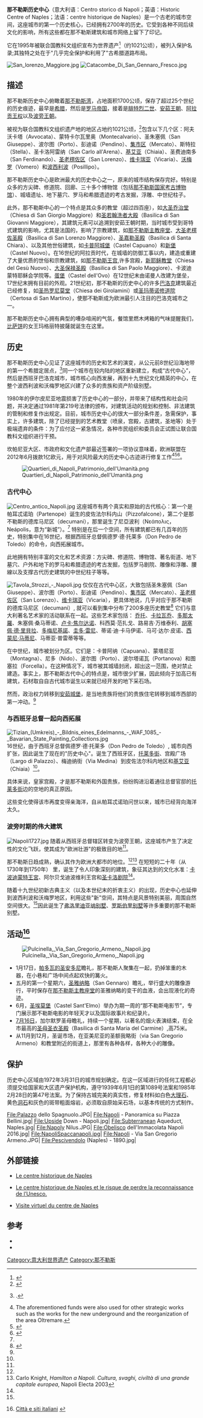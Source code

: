 
{{Infobox UNESCO World Heritage Site
| WHS         = 
| Official_name = 那不勒斯历史中心
| image       = Carthusian_monastery_and_museum_of_San_Martino_in_Naples_(38914057990).jpg
| image_size  = 350px
| location      = [[意大利|意大利]][[坎帕尼亚大区|坎帕尼亚大区]][[那不勒斯|那不勒斯]]
| Criteria    = 文化
| ID          = 726 (ii) (iv)
| Year        = 1995
| locmapin      = Italy Campania#Italy
| Danger      = 否
}}
'''那不勒斯历史中心'''（意大利语：Centro storico di Napoli；英语：Historic Centre of Naples；法语：centre historique de Naples）是一个古老的城市空间，这座城市的第一个历史核心，已经拥有2700年的历史。它受到各种不同后续文化的影响，所有这些都在那不勒斯建筑和城市网络上留下了印记。 

它在1995年被联合国教科文组织宣布为世界遗产<ref>{{cite web|url=https://whc.unesco.org/en/list/726|title=Historic Centre of Naples|publisher=UNESCO|accessdate=2018-09-05|archive-date=2021-12-03|archive-url=https://web.archive.org/web/20211203140210/https://whc.unesco.org/en/list/726/|dead-url=no}}</ref>（约1021公顷），被列入保护名录;其独特之处在于"几乎完全保护和利用了"古希腊道路布局。

{{quote|考虑到该地点具有特殊价值。它是欧洲最古老的城市之一，其当代城市结构保留了其悠久多事的历史元素。它在那不勒斯湾的布局，赋予它杰出的价值，在欧洲许多地区和其他地方产生了深远的影响。 — [[联合国教科文组织|联合国教科文组织]]的动机}}
[[File:San_lorenzo_Maggiore.jpg|thumb]]
[[File:Catacombe_Di_San_Gennaro_Fresco.jpg|thumb]]

== 描述 ==
那不勒斯历史中心俯瞰着[[那不勒斯湾|那不勒斯湾]]，占地面积1700公顷，保存了超过25个世纪的历史痕迹，最早是[[希腊|希腊]]，然后是[[罗马帝国|罗马帝国]]，接着是[[腓特烈二世_(神圣罗马帝国)|腓特烈二世]]、[[安茹王朝|安茹王朝]]、[[阿拉贡王权|阿拉贡王权]]以及[[波旁王朝|波旁王朝]]。

被视为联合国教科文组织遗产地的地区占地约1021公顷，<ref>{{Cite web |url=https://www.patrimonionellascuola.it/wp-content/uploads/2016/06/NAPOLI-MAPPA.jpg |title=Patrimonionellascuola.it |access-date=2020-09-20 |archive-date=2021-11-13 |archive-url=https://web.archive.org/web/20211113154726/https://www.patrimonionellascuola.it/wp-content/uploads/2016/06/NAPOLI-MAPPA.jpg |dead-url=no }}</ref>包含以下几个区：阿夫沃卡塔（Avvocata）、蒙特卡尔瓦里奥（Montecalvario）、圣朱塞佩（San Giuseppe）、波尔图（Porto）、彭迪诺（Pendino）、[[集市区_(那不勒斯)|集市区]]（Mercato）、斯特拉（Stella）、圣卡洛阿雷纳（San Carlo all'Arena）、[[基艾亚|基艾亚]]（Chiaia）、圣费迪南多（San Ferdinando）、[[圣老楞佐区|圣老楞佐区]]（San Lorenzo）、[[维卡瑞亚|维卡瑞亚]]（Vicaria）、[[沃梅罗|沃梅罗]]（Vomero）和[[波西利波|波西利波]]（Posillipo）。

那不勒斯历史中心是欧洲最大的历史中心之一，原来的城市结构保存完好。特别是众多的方尖碑、修道院、回廊、三十多个博物馆（包括[[那不勒斯国家考古博物馆|那不勒斯国家考古博物馆]]）、城墙遗址、地下墓穴、罗马和希腊遗迹的考古发掘，浮雕、中世纪柱子。

此外，那不勒斯中心的一个特点是其众多的教堂（超过四百座），如[[大圣乔治堂|大圣乔治堂]]（Chiesa di San Giorgio Maggiore）和[[圣若翰洗者大殿|圣若翰洗者大殿]]（Basilica di San Giovanni Maggiore），其建筑元素可以追溯到安茹王朝时期，当时城市受到哥特式建筑的影响，尤其是法国的，影响了宗教建筑，如[[那不勒斯主教座堂|那不勒斯主教座堂]]、[[大圣老楞佐圣殿_(那不勒斯)|大圣老楞佐圣殿]]（Basilica di San Lorenzo Maggiore）、[[圣嘉勒圣殿_(那不勒斯)|圣嘉勒圣殿]]（Basilica di Santa Chiara）、以及其他世俗建筑，如[[卡普阿城堡|卡普阿城堡]]（Castel Capuano）和[[新堡_(那不勒斯)|新堡]]（Castel Nuovo）。在16世纪的阿拉贡时代，在城墙的防御工事以内，建造或重建了大量优质的世俗和宗教建筑，如[[那不勒斯王宫|那不勒斯王宫]],许多宫殿，[[新耶稣教堂|新耶稣教堂]]（Chiesa del Gesù Nuovo）、[[大圣保禄圣殿_(那不勒斯)|大圣保禄圣殿]]（Basilica di San Paolo Maggiore）、卡波迪蒙特耶稣会学院等。[[蛋堡|蛋堡]]（Castel dell'Ovo）在12世纪末由诺曼人改建为堡垒，17世纪末拥有目前的外观。21世纪初，那不勒斯的历史中心的许多[[巴洛克|巴洛克]]建筑最近已经修复，如[[圣热罗尼莫堂_(那不勒斯)|圣热罗尼莫堂]]（Chiesa dei Girolamini）或[[圣玛蒂诺修道院|圣玛蒂诺修道院]]（Certosa di San Martino），使那不勒斯成为欧洲最引人注目的巴洛克城市之一。

那不勒斯历史中心拥有典型的嘈杂喧闹的气氛，餐馆里燃木烤箱的气味提醒我们，[[比萨饼|比萨饼]]的女王玛格丽特披薩就诞生在这里。

== 历史 ==
那不勒斯历史中心见证了这座城市的历史和艺术的演变，从公元前8世纪沿海地带的第一个希腊定居点，<ref name=Mazzoleni>{{Harvard citation no brackets|Mazzoleni}}.</ref>同一个城市在较内陆的地区重新建立，构成“古代中心”，然后是西班牙巴洛克城市，城市核心向西发展，再到十九世纪文化精英的中心，在整个波西利波和沃梅罗地区兴建了众多的贵族和资产阶级别墅。

1980年的伊尔皮尼亚地震损害了历史中心的一部分，并带来了结构性和社会问题，并决定通过1981年第219号法律的颁布，对建筑活动的规划和控制、非法建筑的管制和修复作出规定。目前，城市历史中心的很大一部分条件差，急需保护，事实上，许多建筑，除了已经提到的艺术教堂（喷泉，宫殿，古建筑，圣地等）处于极端遗弃的条件：为了应付这一紧急情况，各种市民组织和委员会正试图让联合国教科文组织进行干预。

坎帕尼亚大区、市政府和文化遗产部最近签署的一项协议意味着，欧洲联盟在2012年6月拨款1亿欧元，用于对风险最大的历史中心古迹进行修复工作<ref>The aforementioned funds were also used for other strategic works such as the works for the new underground and the reorganization of the area Oltremare.</ref><ref>{{cite web|url=http://www.beniculturali.it/mibac/export/MiBAC/sito-MiBAC/Contenuti/MibacUnif/Comunicati/visualizza_asset.html_1480489680.html|title=Al via riqualificazione centro storico di Napoli|accessdate=August 29, 2012|archive-date=2017-09-14|archive-url=https://web.archive.org/web/20170914164443/http://www.beniculturali.it/mibac/export/MiBAC/sito-MiBAC/Contenuti/MibacUnif/Comunicati/visualizza_asset.html_1480489680.html|dead-url=yes}}</ref><ref>{{cite web|url=http://napoli.repubblica.it/dettaglio-news/16:48/4175663|title=Napoli: Centro storico, 100 mln fondi Ue per grande museo all'aperto|accessdate=August 29, 2012|archive-date=2019-07-04|archive-url=https://web.archive.org/web/20190704015602/https://napoli.repubblica.it/dettaglio-news/16:48/4175663|dead-url=yes}}</ref>。

[[File:Quartieri_di_Napoli_Patrimonio_dell'Umanità.png|thumb]]
=== 古代中心 ===
[[File:Centro_antico_Napoli.jpg|thumb]]
这座城市有两个真实和原始的古代核心：第一个是帕耳忒诺珀（Partenope）诞生的皮佐法尔科内山（Pizzofalcone），第二个是那不勒斯的德库马尼区（decumani），那里诞生了尼亞波利（Νεάπολις，Neápolis，意为“新城”）。<ref name=Mazzoleni /> 特别是在后一个空间，所有建筑都已有几百年的历史，特别集中在16世纪，根据西班牙总督佩德罗·德·托莱多（Don Pedro de Toledo）的命令，向西拓展城市。

此地拥有特别丰富的文化和艺术资源：方尖碑、修道院、博物馆、著名街道、地下墓穴、户外和地下的罗马和希腊遗迹的考古发掘，包括罗马剧院、雕像和浮雕、腰線以及支撑古代历史建筑的中世纪柱子等等。

[[File:Tavola_Strozzi_-_Napoli.jpg|thumb]]
仅仅在古代中心区，大致包括圣朱塞佩（San Giuseppe）、波尔图（Porto）、彭迪诺（Pendino）、[[集市区_(那不勒斯)|集市区]]（Mercato）、[[圣老楞佐区|圣老楞佐区]]（San Lorenzo）、[[维卡瑞亚|维卡瑞亚]]（Vicaria），更具体地说，几乎对应于那不勒斯的德库马尼区（decumani）, 就可以看到集中分布了200多座历史教堂<ref>{{cite web|url=http://www.chiesadinapoli.it/napoli/allegati/23317/Chiese_Centro_Storico.pdf|title=Chiesa di Napoli - Sito ufficiale|accessdate=September 5, 2012|archive-url=https://web.archive.org/web/20110124092544/http://www.chiesadinapoli.it/napoli/allegati/23317/Chiese_Centro_Storico.pdf|archive-date=January 24, 2011}}</ref> 它们与意大利著名艺术家的活动联系在一起。这些艺术家包括： [[乔托|乔托]]、[[卡拉瓦乔|卡拉瓦乔]]、[[多那太羅|多那太羅]]、朱塞佩·桑马蒂诺、[[卢卡·焦尔达诺|卢卡·焦尔达诺]]、科西莫·范扎戈、路易吉·万维泰利、[[胡塞佩·德·里貝拉|胡塞佩·德·里貝拉]]、[[多梅尼基諾|多梅尼基諾]]、[[圭多·雷尼|圭多·雷尼]]、蒂诺·迪·卡马伊诺、马可·达尔·皮诺、[[西蒙尼·马蒂尼|西蒙尼·马蒂尼]]、马蒂亚·普雷蒂等等。 

在中世纪，城市被划分为区。它们是：卡普阿纳（Capuana）、蒙塔尼亚（Montagna）、尼多（Nido）、波尔图（Porto）、波尔塔诺瓦（Portanova）和图塞拉（Forcella）。在这种情况下，城市被其城墙封闭，超出这一范围，绝对禁止建造。事实上，那不勒斯古代中心的特点是，城市很少扩展，因此倾向于加高已有建筑，石材取自自古代城市诞生以来就已经开发的地下采石场。

然而，政治权力转移到[[新堡_(那不勒斯)|安茹城堡]]，是当地贵族将他们的贵族住宅转移到城市西部的第一冲动。<ref name=Mazzoleni />

=== 与西班牙总督一起向西拓展 ===
[[File:Tizian_(Umkreis)_-_Bildnis_eines_Edelmanns_-_WAF_1085_-_Bavarian_State_Painting_Collections.jpg|thumb]]
16世纪，由于西班牙总督佩德罗·德·托莱多（Don Pedro de Toledo）, 城市向西扩张，因此诞生了现在的"历史中心"。诞生了西班牙区，[[托莱多街|托莱多街]]、宫殿广场（Largo di Palazzo）、梅迪纳街（Via Medina）到皮佐法尔科内地区和[[基艾亚|基艾亚]]（Chiaia）<ref name=Mazzoleni />。

具体来说，皇家宫殿，才是那不勒斯和外国贵族，纷纷购进沿着通往总督官邸的[[托莱多街|托莱多街]]边的空地的真正原因。

这些变化使得该市再度变得亲海洋，自从帕耳忒诺珀问世以来，城市已经背向海洋太久。

=== 波旁时期的伟大建筑 ===
[[File:Napoli1727.jpg|thumb]]
随着从西班牙总督辖区转变为波旁王朝，这座城市产生了决定性的文化飞跃，使其成为"欧洲壮游"的极致目的地<ref name=Mazzoleni />。

那不勒斯日趋成熟，确认其作为欧洲大都市的地位。<ref name=Mazzoleni /><ref>Carlo Knight, ''Hamilton a Napoli. Cultura, svaghi, civiltà di una grande capitale europea'', Napoli Electa 2003</ref> 在短短的二十年（从1730年到1750年） 里，诞生了令人印象深刻的建筑，象征其达到的文化水准：[[卡波迪蒙特王宮|卡波迪蒙特王宮]]、阿尔贝戈迪波维利王宫和[[圣卡洛剧院|圣卡洛剧院]]<ref name=Mazzoleni />。

随着十九世纪初新古典主义（以及本世纪末的折衷主义）的出现，历史中心也延伸到波西利波和沃梅罗地区，利用这些"新"空间，其特点是风景特别美丽，周围自然空间很大。<ref name=Mazzoleni />因此诞生了[[弗洛里迪亚纳别墅|弗洛里迪亚纳别墅]]、[[罗斯伯里别墅|罗斯伯里别墅]]等许多重要的那不勒斯别墅。

== 活动<ref>{{it}} [http://sitiunesco.it/index.phtml?id=195 Città e siti italiani] {{Wayback|url=http://sitiunesco.it/index.phtml?id=195 |date=20101130174222 }}</ref> ==
[[Image:Pulcinella,_Via_San_Gregorio_Armeno,_Napoli.jpg|thumb]]
*1月17日，[[帕多瓦的圣安多尼|帕多瓦的圣安多尼]]瞻礼，那不勒斯人聚集在一起，扔掉笨重的木器，在小巷和广场中间点起欢快的篝火。
*五月的第一个星期六，[[圣雅纳略|圣雅纳略]]（San Gennaro）瞻礼，举行盛大的雕像游行，平时保存在[[那不勒斯主教座堂|那不勒斯主教座堂]]的圣雅纳略的变干的血液，会出现液化的奇迹。
*6月，[[圣埃莫堡|圣埃莫堡]]（Castel Sant'Elmo）举办为期一周的“那不勒斯电影节”，专门展示那不勒斯电影的年轻天才以及国际故事片和纪录片。
*[[7月16日|7月16日]]，加尔默罗圣母瞻礼，持续一个星期，以著名的烟火表演结束，在全市最高的[[圣母圣衣圣殿_(那不勒斯)|圣母圣衣圣殿]]（Basilica di Santa Maria del Carmine）,高75米。
* 从11月到12月，圣诞市场，在亚美尼亚的圣额我略街（via San Gregorio Armeno）和教堂附近的街道上，那里有各种各样，各种大小的雕像。

== 保护 ==
历史中心区域由1972年3月31日的城市规划确定。在这一区域进行的任何工程都必须提交给国家和大区遗产保护机构，遵守1939年6月1日的第1089号法案和1985年2月28日的第47号法案。为了保持古城完美的真实性，修复材料如白色[[大理石|大理石]]、黄色[[洞石|洞石]]和灰色的斑带粗面熔岩，必须取自原始采石场，以基本传统的方式制作。

<gallery>
File:Palazzo dello Spagnuolo.JPG|
File:Napoli - Panoramica su Piazza Bellini.jpg|
File:Upside Down - Napoli.jpg|
File:Subterranean Aqueduct, Naples.jpg|
File:Napoly Nilus.JPG|
File:Obelisco dell'Immacolata Napoli 2016.jpg|
File:NapoliSpaccanapoli.jpg|
File:Napoli - Via San Gregorio Armeno.JPG|
File:Pescivendolo (Naples) - 1890.jpg|  </gallery>

== 外部链接 ==
* {{it}}  [http://db.formez.it/ArchivioEsperienze.nsf/557e32156b8a9b6dc1256da9003022a5/1453cbd7e37d4286c1256f74004f9fc6?OpenDocument Le centre historique de Naples] {{Wayback|url=http://db.formez.it/ArchivioEsperienze.nsf/557e32156b8a9b6dc1256da9003022a5/1453cbd7e37d4286c1256f74004f9fc6?OpenDocument |date=20070928042408 }}
* {{it}} [http://www.napoli.com/viewarticolo.php?articolo=28754 Le centre historique de Naples et le risque de perdre la reconnaissance de l’Unesco.] {{Wayback|url=http://www.napoli.com/viewarticolo.php?articolo=28754 |date=20160303194845 }}
* {{it}} [http://museovirtuale.remuna.org/visite/percorsi/cerca/Contents Visite virtuel du centre de Naples] {{Wayback|url=http://museovirtuale.remuna.org/visite/percorsi/cerca/Contents |date=20091002215813 }}

== 参考 ==
{{Reflist|30em}}
* {{Cite book|author=Franco Strazzullo |title= Edilizia e Urbanistica a Napoli dal '500 al '700 |publisher = Arturo Berisio Editore |location = Naples |year = 1968 |id = IT\ICCU\NAP\0091570}}
* {{Cite book |author= Donatella Mazzoleni |author2= Mark E. Smith |title= I palazzi di Napoli |location= Venice |publisher= Arsenale Editrice |year = 2007 |isbn = 88-7743-269-1}}
{{意大利世界遗产}}
[[Category:意大利世界遗产|Category:意大利世界遗产]]
[[Category:那不勒斯|Category:那不勒斯]]
